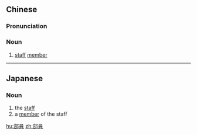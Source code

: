 {{also|部员}}
==Chinese==
{{zh-forms|s=部员}}

===Pronunciation===
{{zh-pron
|m=bùyuán
|c=bou6 jyun4
|cat=n
}}

===Noun===
{{zh-noun}}

# [[staff]] [[member]] {{gloss|of a department}}

----

==Japanese==
{{ja-kanjitab|ぶ|いん|yomi=o}}

===Noun===
{{ja-noun|ぶいん}}

# the [[staff]]
# a [[member]] of the staff

[[hu:部員]]
[[zh:部員]]